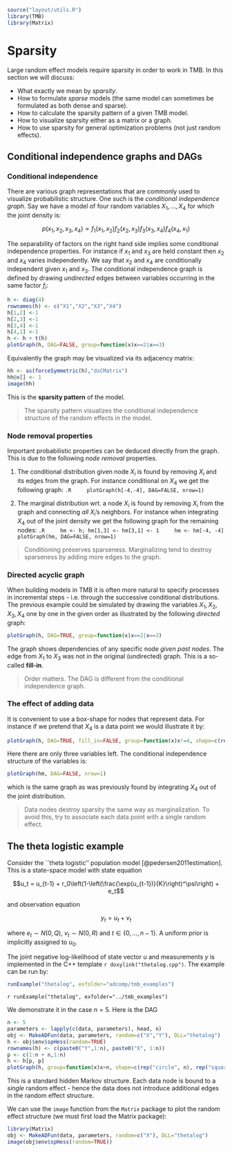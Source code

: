 ```.R
source("layout/utils.R")
library(TMB)
library(Matrix)
```

Sparsity {#Sparsity}
========

Large random effect models require sparsity in order to work in TMB.
In this section we will discuss:

- What exactly we mean by *sparsity*.
- How to formulate *sparse* models (the same model can sometimes be formulated as both dense and sparse).
- How to calculate the sparsity pattern of a given TMB model.
- How to visualize sparsity either as a matrix or a graph.
- How to use sparsity for general optimization problems (not just random effects).


## Conditional independence graphs and DAGs

### Conditional independence
There are various graph representations that are commonly used to
visualize probabilistic structure. One such is the *conditional
independence graph*. Say we have a model of four random variables $X_1,...,X_4$ for which the joint density is:

$$p(x_1,x_2,x_3,x_4) \propto f_1(x_1,x_2)f_2(x_2,x_3)f_3(x_3,x_4)f_4(x_4,x_1)$$

The separability of factors on the right hand side implies some conditional independence properties. For instance if $x_1$ and $x_3$ are held constant then $x_2$ and $x_4$ varies independently. We say that $x_2$ and $x_4$ are conditionally independent given $x_1$ and $x_3$.
The conditional independence graph is defined by drawing *undirected* edges between variables occurring in the same factor $f_i$:

```.R
h <- diag(4)
rownames(h) <- c("X1","X2","X3","X4")
h[1,2] <-1
h[2,3] <-1
h[3,4] <-1
h[4,1] <-1
h <- h + t(h)
plotGraph(h, DAG=FALSE, group=function(x)x==2|x==3)
```

Equivalently the graph may be visualized via its adjacency matrix:

```.R
hh <- as(forceSymmetric(h),"dsCMatrix")
hh@x[] <- 1
image(hh)
```

This is the **sparsity pattern** of the model.

> The sparsity pattern visualizes the conditional independence structure of the random effects in the model.

### Node removal properties

Important probabilistic properties can be deduced directly from the graph. This is due to the following *node removal* properties.

1. The conditional distribution given node $X_i$ is found by removing $X_i$ and its edges from the graph. For instance conditional on $X_4$ we get the following graph:
    ```.R
	plotGraph(h[-4,-4], DAG=FALSE, nrow=1)
    ```

2. The marginal distribution wrt. a node $X_i$ is found by removing $X_i$ from the graph and connecting *all* $X_i$'s neighbors. For instance when integrating $X_4$ out of the joint density we get the following graph for the remaining nodes:
    ```.R
	hm <- h; hm[1,3] <- hm[3,1] <- 1
	hm <- hm[-4, -4]
	plotGraph(hm, DAG=FALSE, nrow=1)
    ```

> Conditioning preserves sparseness. Marginalizing tend to destroy sparseness by adding more edges to the graph.

### Directed acyclic graph

When building models in TMB it is often more natural to specify processes in incremental steps - i.e. through the successive conditional distributions. The previous example could be simulated by drawing the variables $X_1,X_2,X_3,X_4$ one by one in the given order as illustrated by the following *directed* graph:

```.R
plotGraph(h, DAG=TRUE, group=function(x)x==2|x==3)
```

The graph shows dependencies of any specific node *given past nodes*. The edge from $X_1$ to $X_3$ was not in the original (undirected) graph. This is a so-called **fill-in**.

> Order matters. The DAG is different from the conditional independence graph.

### The effect of adding data

It is convenient to use a box-shape for nodes that represent data. For instance if we pretend that $X_4$ is a data point we would illustrate it by:

```.R
plotGraph(h, DAG=TRUE, fill_in=FALSE, group=function(x)x!=4, shape=c(rep("circle",3), "square"))
```

Here there are only three variables left. The conditional independence structure of the variables is:

```.R
plotGraph(hm, DAG=FALSE, nrow=1)
```

which is the same graph as was previously found by integrating $X_4$ out of the joint distribution.

> Data nodes destroy sparsity the same way as marginalization. To avoid this, try to associate each data point with a single random effect.

## The theta logistic example

Consider the ``theta logistic'' population model [@pedersen2011estimation]. This is a
state-space model with state equation

$$u_t = u_{t-1} + r_0\left(1-\left(\frac{\exp(u_{t-1})}{K}\right)^\psi\right) + e_t$$

and observation equation

$$y_t = u_t + v_t$$

where $e_t \sim N(0,Q)$, $v_t \sim N(0,R)$ and $t\in \{0,...,n-1\}$. A
uniform prior is implicitly assigned to $u_0$.

The joint negative log-likelihood of state vector $u$ and measurements
$y$ is implemented in the C++ template `r doxylink("thetalog.cpp")`.
The example can be run by:

```.R
runExample("thetalog", exfolder="adcomp/tmb_examples")
```

`r runExample("thetalog", exfolder="../tmb_examples")`

We demonstrate it in the case $n=5$. Here is the DAG

```.R
n <- 5
parameters <- lapply(c(data, parameters), head, n)
obj <- MakeADFun(data, parameters, random=c("X","Y"), DLL="thetalog")
h <- obj$env$spHess(random=TRUE)
rownames(h) <- c(paste0("Y",1:n), paste0("X", 1:n))
p <- c(1:n + n,1:n)
h <- h[p, p]
plotGraph(h, group=function(x)x>n, shape=c(rep("circle", n), rep("square", n)))
```

This is a standard hidden Markov structure. Each data node is bound to a *single* random effect - hence the data does not introduce additional edges in the random effect structure.

We can use the `image` function from the `Matrix` package to plot the random effect structure (we must first load the Matrix package):

```R
library(Matrix)
obj <- MakeADFun(data, parameters, random=c("X"), DLL="thetalog")
image(obj$env$spHess(random=TRUE))
```

